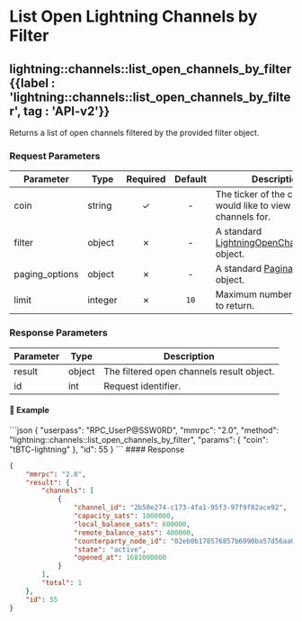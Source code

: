 
# List Open Lightning Channels by Filter

## lightning::channels::list\_open\_channels\_by\_filter {{label : 'lightning::channels::list_open_channels_by_filter', tag : 'API-v2'}}

Returns a list of open channels filtered by the provided filter object.

### Request Parameters

| Parameter       | Type    | Required | Default | Description                                                                                                                              |
| --------------- | ------- | :------: | :-----: | ---------------------------------------------------------------------------------------------------------------------------------------- |
| coin            | string  |     ✓    |    -    | The ticker of the coin you would like to view open channels for.                                                                         |
| filter          | object  |     ✗    |    -    | A standard [LightningOpenChannelsFilter](/komodo-defi-framework/api/common_structures/lightning/#lightning-open-channels-filter) object. |
| paging\_options | object  |     ✗    |    -    | A standard [Pagination](/komodo-defi-framework/api/common_structures/#pagination) object.                                                |
| limit           | integer |     ✗    |   `10`  | Maximum number of results to return.                                                                                                     |

### Response Parameters

| Parameter | Type   | Description                               |
| --------- | ------ | ----------------------------------------- |
| result    | object | The filtered open channels result object. |
| id        | int    | Request identifier.                       |

#### 📌 Example

<CodeGroup title="lightning::channels::list_open_channels_by_filter" tag="POST" label="lightning::channels::list_open_channels_by_filter" mm2MethodDecorate="true">
  ```json
  {
    "userpass": "RPC_UserP@SSW0RD",
    "mmrpc": "2.0",
    "method": "lightning::channels::list_open_channels_by_filter",
    "params": {
      "coin": "tBTC-lightning"
    },
    "id": 55
  }
  ```
</CodeGroup>

<CollapsibleSection expandedText="Hide Response" collapsedText="Show Response">
  #### Response

  ```json
  {
      "mmrpc": "2.0",
      "result": {
          "channels": [
              {
                  "channel_id": "2b50e274-c173-4fa1-95f3-97f9f82ace92",
                  "capacity_sats": 1000000,
                  "local_balance_sats": 600000,
                  "remote_balance_sats": 400000,
                  "counterparty_node_id": "02eb0b178576857b6990ba57d56aa08f651a05a8098496004f42df5e7440b0a9c1",
                  "state": "active",
                  "opened_at": 1681000000
              }
          ],
          "total": 1
      },
      "id": 55
  }
  ```
</CollapsibleSection>
